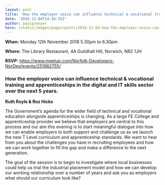 ```yaml
---
layout: post
title: 'How the employer voice can influence technical & vocational training'
date: '2018-11-04T14:16:35Z'
author: paulgrenyer
hero: /static/images/pages/posts/2018-11-04-how-the-employer-voice-can-influence-technical-and-vocational-training/hero.png
---
```


**When:** Monday 12th November 2018 5.30pm to 6.30pm

**Where:** The Library Restaurant, 4A Guildhall Hill, Norwich, NR2 1JH

**RSVP:** <https://www.meetup.com/Norfolk-Developers-NorDev/events/251982755/>

### How the employer voice can influence technical & vocational training and apprenticeships in the digital and IT skills sector over the next 5 years.

**Ruth Royle & Roz Hicks**

The Government’s agenda for the wider field of technical and vocational education alongside apprenticeships is changing. As a large FE College and apprenticeship provider we believe that employers are central to this process and our aim this evening is to start meaningful dialogue into how we can enable employers to both support and challenge us as we launch the new T Level curriculum and apprenticeship standards. We want to hear from you about the challenges you have in recruiting employees and how we can work together to fill the gap and make a difference to the next generation.

The goal of the session is to begin to investigate where local businesses could help us trial the industrial placement model and how we can develop our working relationship over a number of years and ask you as employers what should our curriculum look like?